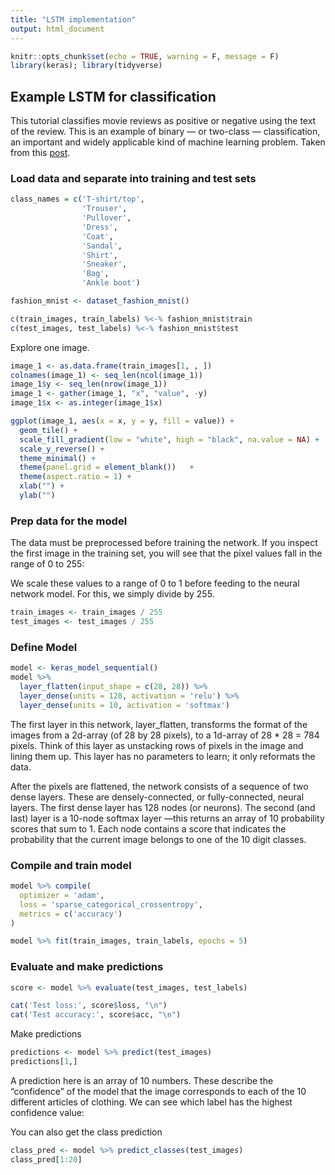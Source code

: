```yaml
---
title: "LSTM implementation"
output: html_document
---
```


```r
knitr::opts_chunk$set(echo = TRUE, warning = F, message = F)
library(keras); library(tidyverse)
```

## Example LSTM for classification

This tutorial classifies movie reviews as positive or negative using the text of the review. This is an example of binary — or two-class — classification, an important and widely applicable kind of machine learning problem. Taken from this [post](https://keras.rstudio.com/articles/tutorial_basic_text_classification.html).

### Load data and separate into training and test sets

```r
class_names = c('T-shirt/top',
                'Trouser',
                'Pullover',
                'Dress',
                'Coat', 
                'Sandal',
                'Shirt',
                'Sneaker',
                'Bag',
                'Ankle boot')
```

```r
fashion_mnist <- dataset_fashion_mnist()

c(train_images, train_labels) %<-% fashion_mnist$train
c(test_images, test_labels) %<-% fashion_mnist$test
```

Explore one image.

```r
image_1 <- as.data.frame(train_images[1, , ])
colnames(image_1) <- seq_len(ncol(image_1))
image_1$y <- seq_len(nrow(image_1))
image_1 <- gather(image_1, "x", "value", -y)
image_1$x <- as.integer(image_1$x)

ggplot(image_1, aes(x = x, y = y, fill = value)) +
  geom_tile() +
  scale_fill_gradient(low = "white", high = "black", na.value = NA) +
  scale_y_reverse() +
  theme_minimal() +
  theme(panel.grid = element_blank())   +
  theme(aspect.ratio = 1) +
  xlab("") +
  ylab("")
```

### Prep data for the model

The data must be preprocessed before training the network. If you inspect the first image in the training set, you will see that the pixel values fall in the range of 0 to 255:

We scale these values to a range of 0 to 1 before feeding to the neural network model. For this, we simply divide by 255.

```r
train_images <- train_images / 255
test_images <- test_images / 255
```

### Define Model

```r
model <- keras_model_sequential()
model %>%
  layer_flatten(input_shape = c(28, 28)) %>%
  layer_dense(units = 128, activation = 'relu') %>%
  layer_dense(units = 10, activation = 'softmax')
```

The first layer in this network, layer_flatten, transforms the format of the images from a 2d-array (of 28 by 28 pixels), to a 1d-array of 28 * 28 = 784 pixels. Think of this layer as unstacking rows of pixels in the image and lining them up. This layer has no parameters to learn; it only reformats the data.

After the pixels are flattened, the network consists of a sequence of two dense layers. These are densely-connected, or fully-connected, neural layers. The first dense layer has 128 nodes (or neurons). The second (and last) layer is a 10-node softmax layer —this returns an array of 10 probability scores that sum to 1. Each node contains a score that indicates the probability that the current image belongs to one of the 10 digit classes.

### Compile and train model

```r
model %>% compile(
  optimizer = 'adam', 
  loss = 'sparse_categorical_crossentropy',
  metrics = c('accuracy')
)

model %>% fit(train_images, train_labels, epochs = 5)
```

### Evaluate and make predictions

```r
score <- model %>% evaluate(test_images, test_labels)

cat('Test loss:', score$loss, "\n")
cat('Test accuracy:', score$acc, "\n")
```

Make predictions

```r
predictions <- model %>% predict(test_images)
predictions[1,]
```

A prediction here is an array of 10 numbers. These describe the “confidence” of the model that the image corresponds to each of the 10 different articles of clothing. We can see which label has the highest confidence value:

You can also get the class prediction

```r
class_pred <- model %>% predict_classes(test_images)
class_pred[1:20]
```





